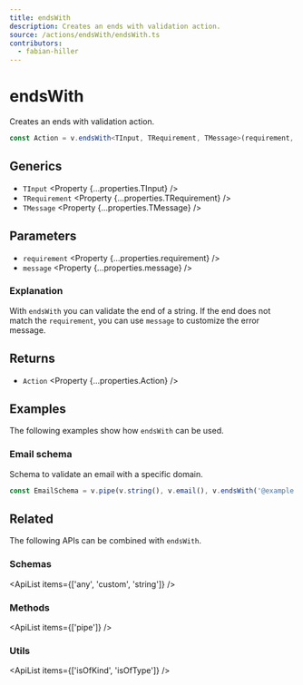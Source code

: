 ```yaml
---
title: endsWith
description: Creates an ends with validation action.
source: /actions/endsWith/endsWith.ts
contributors:
  - fabian-hiller
---
```



# endsWith

Creates an ends with validation action.

```ts
const Action = v.endsWith<TInput, TRequirement, TMessage>(requirement, message);
```

## Generics

- `TInput` <Property {...properties.TInput} />
- `TRequirement` <Property {...properties.TRequirement} />
- `TMessage` <Property {...properties.TMessage} />

## Parameters

- `requirement` <Property {...properties.requirement} />
- `message` <Property {...properties.message} />

### Explanation

With `endsWith` you can validate the end of a string. If the end does not match the `requirement`, you can use `message` to customize the error message.

## Returns

- `Action` <Property {...properties.Action} />

## Examples

The following examples show how `endsWith` can be used.

### Email schema

Schema to validate an email with a specific domain.

```ts
const EmailSchema = v.pipe(v.string(), v.email(), v.endsWith('@example.com'));
```

## Related

The following APIs can be combined with `endsWith`.

### Schemas

<ApiList items={['any', 'custom', 'string']} />

### Methods

<ApiList items={['pipe']} />

### Utils

<ApiList items={['isOfKind', 'isOfType']} />
